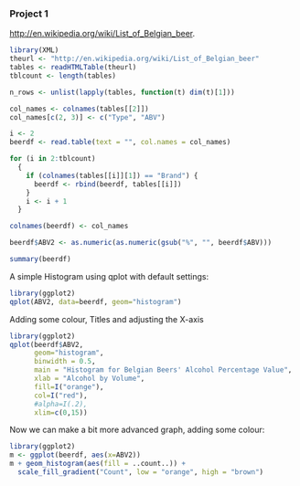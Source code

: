 
### Project 1

<http://en.wikipedia.org/wiki/List_of_Belgian_beer>.


```r
library(XML)
theurl <- "http://en.wikipedia.org/wiki/List_of_Belgian_beer"
tables <- readHTMLTable(theurl)
tblcount <- length(tables)

n_rows <- unlist(lapply(tables, function(t) dim(t)[1]))

col_names <- colnames(tables[[2]])
col_names[c(2, 3)] <- c("Type", "ABV")

i <- 2
beerdf <- read.table(text = "", col.names = col_names)

for (i in 2:tblcount)
  {
    if (colnames(tables[[i]][1]) == "Brand") {
      beerdf <- rbind(beerdf, tables[[i]])
    }
    i <- i + 1
  }

colnames(beerdf) <- col_names

beerdf$ABV2 <- as.numeric(as.numeric(gsub("%", "", beerdf$ABV)))

summary(beerdf)
```

A simple Histogram using qplot with default settings:

```r
library(ggplot2)
qplot(ABV2, data=beerdf, geom="histogram")
```

Adding some colour, Titles and adjusting the X-axis
```r
library(ggplot2)
qplot(beerdf$ABV2,
      geom="histogram",
      binwidth = 0.5,  
      main = "Histogram for Belgian Beers' Alcohol Percentage Value", 
      xlab = "Alcohol by Volume",  
      fill=I("orange"), 
      col=I("red"), 
      #alpha=I(.2),
      xlim=c(0,15))
```

Now we can make a bit more advanced graph, adding some colour:

```r
library(ggplot2)
m <- ggplot(beerdf, aes(x=ABV2))
m + geom_histogram(aes(fill = ..count..)) +
  scale_fill_gradient("Count", low = "orange", high = "brown")
```